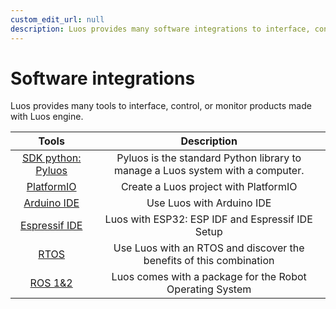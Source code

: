 ```yaml
---
custom_edit_url: null
description: Luos provides many software integrations to interface, control, or monitor products made with Luos engine.
---
```


# Software integrations

Luos provides many tools to interface, control, or monitor products made with Luos engine.

|                        Tools                        |                                     Description                                      |
| :-------------------------------------------------: | :----------------------------------------------------------------------------------: |
|         [SDK python: Pyluos](./pyluos.mdx)          |    Pyluos is the standard Python library to manage a Luos system with a computer.    |
|            [PlatformIO](/tutorials/pio)             |                        Create a Luos project with PlatformIO                         |
|          [Arduino IDE](/tutorials/arduino)          |                              Use Luos with Arduino IDE                               |
|           [Espressif IDE](/tutorials/esp)           |                   Luos with ESP32: ESP IDF and Espressif IDE Setup                   |
|             [RTOS](/tutorials/freertos)             |         Use Luos with an RTOS and discover the benefits of this combination          |
|                [ROS 1&2](./ros.mdx)                 |               Luos comes with a package for the Robot Operating System               |
